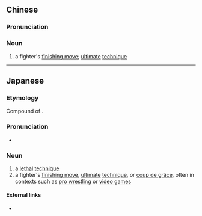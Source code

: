 {{also|必杀技}}
==Chinese==
{{zh-forms|s=必杀技|type=21}}

===Pronunciation===
{{zh-pron
|m=bìshājì
|c=bit1 saat3 gei6
|cat=n
}}

===Noun===
{{zh-noun}}

# a fighter's [[finishing move]]; [[ultimate]] [[technique]]

----

==Japanese==
{{ja-kanjitab|ひつ|k1=ひっ|さつ|わざ}}

===Etymology===
Compound of {{compound|lang=ja|sort=ひっさつわざ|必殺|tr1=hissatsu|t1=definitely killing; deadly|技|tr2=waza|t2=technique}}.

===Pronunciation===
* {{IPA|lang=ja|[çisːa̱t͡sɯᵝ ɰa̱za̱]|[çisːa̱t͡sɯ̥ᵝ ɰa̱za̱]}}

===Noun===
{{ja-noun|ひっさつ わざ}}

# a [[lethal]] [[technique]]
# a fighter's [[finishing move]], [[ultimate]] [[technique]], or [[coup de grâce]], often in contexts such as [[pro wrestling]] or [[video game]]s

====External links====
* {{pedia|lang=ja|必殺技}}